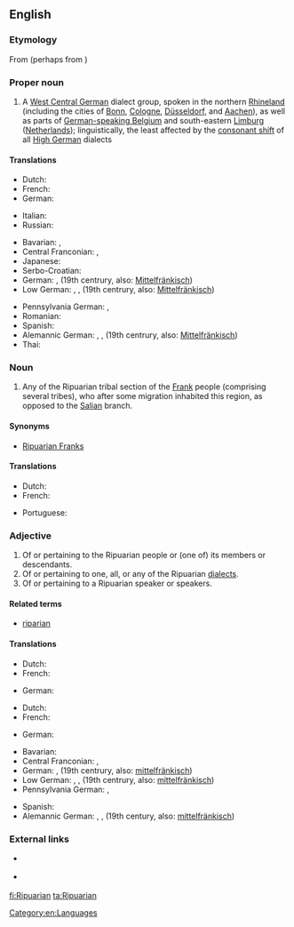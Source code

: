 ==English==
{{wikipedia|Ripuarian Franks}}

===Etymology===
From {{etyl|ML.|en}} {{m|la|Ripuarius}} (perhaps from {{etyl|la|en}} {{term|ripa||lang=la|river bank}}) {{suffix||an|lang=en}}
{{wikipedia|Ripuarian language}}

===Proper noun===
{{en-proper noun}}

# A [[West Central German]] dialect group, spoken in the northern [[Rhineland]] (including the cities of [[w:Bonn|Bonn]], [[w:Cologne|Cologne]], [[w:Düsseldorf|Düsseldorf]], and [[w:Aachen|Aachen]]), as well as parts of [[w:German-speaking Community of Belgium|German-speaking Belgium]] and south-eastern [[Limburg]] ([[Netherlands]]); linguistically, the least affected by the [[w:High German consonant shift|consonant shift]] of all [[High German]] dialects

====Translations====
{{trans-top|West Germanic dialect}}
* Dutch: {{t+|nl|Ripuarisch|n}}
* French: {{t+|fr|francique ripuaire}}
* German: {{t+|de|Ripuarisch|n}}
{{trans-mid}}
* Italian: {{t|it|ripuario|m}}
* Russian: {{t|ru|рипуа́рский язы́к|m}}
{{trans-bottom}}

{{checktrans-top}}
* Bavarian: {{t-check|bar|Ripuarisch}}, {{t-check|bar|Ripuarer}}
* Central Franconian: {{t-check|gmw-cfr|Ripoarisch}}, {{t-check|gmw-cfr|Ripuarisch}}
* Japanese: {{t-check|ja|リプアーリ語|sc=Jpan}}
* Serbo-Croatian: {{t-check|sh|Ripuarska narječja}}
* German: {{t-check|de|Nordmittelfränkisch}}, (19th centrury, also: [[Mittelfränkisch]])
* Low German: {{t-check|nds|Ripuarisch}}, {{t-check|nds|Nordmittelfränkisch}}, (19th centrury, also: [[Mittelfränkisch]])
{{trans-mid}}
* Pennsylvania German: {{t-check|pdc|Ripuarisch}}, {{t-check|pdc|North-Central-Frankish}}
* Romanian: {{t-check|ro|Limba ripuară}}
* Spanish: {{t-check|es|Fráncico ripuario}}
* Alemannic German: {{t-check|gsw|Ripuarisch}}, {{t-check|gsw|Nordmittelfränkisch}}, (19th centrury, also: [[Mittelfränkisch]])
* Thai: {{t-check|th|ภาษาริปัวเรียน|sc=Thai}}
{{trans-bottom}}

===Noun===
{{en-noun}}

# {{context|historical|lang=en}} Any of the Ripuarian tribal section of the [[Frank]] people (comprising several tribes), who after some migration inhabited this region, as opposed to the [[Salian]] branch.

====Synonyms====
* {{sense|people}} [[Ripuarian Franks]]

====Translations====
{{trans-top|member of a section of the Frankish people}}
* Dutch: {{t|nl|Ripuariër|m}}
* French: {{t|fr|Franc ripuaire}}
{{trans-mid}}
* Portuguese: {{t|pt|ripuário|m}}
{{trans-bottom}}

===Adjective===
{{en-adj}}

# Of or pertaining to the Ripuarian people or (one of) its members or descendants.
# Of or pertaining to one, all, or any of the Ripuarian [[dialect]]s.
# Of or pertaining to a Ripuarian speaker or speakers.

====Related terms====
* [[riparian]]

====Translations====
{{trans-top|pertaining to a/the tribal Ripuarian(s)}}
* Dutch: {{t+|nl|Ripuarisch}}
* French: {{t|fr|franc ripuaire}}
{{trans-mid}}
* German: {{t+|de|ripuarisch}}
{{trans-bottom}}

{{trans-top|pertaining to language}}
* Dutch: {{t+|nl|Ripuarisch}}
* French: {{t+|fr|francique ripuaire}}
{{trans-mid}}
* German: {{t+|de|ripuarisch}}
{{trans-bottom}}

{{trans-top|pertaining to Ripuarian speaker(s)}}
{{trans-mid}}
{{trans-bottom}}

{{checktrans-top}}
* Bavarian: {{t-check|bar|ripuarisch}}
* Central Franconian: {{t-check|gmw-cfr|ripoarisch}}, {{t-check|gmw-cfr|ripuarisch}}
* German: {{t-check|de|nordmittelfränkisch}}, (19th centrury, also: [[mittelfränkisch]])
* Low German: {{t-check|nds|ripuarisch}}, {{t-check|nds|nordmittelfränkisch}}, (19th centrury, also: [[mittelfränkisch]])
* Pennsylvania German: {{t-check|pdc|Ripuarisch}}, {{t-check|pdc|North-Central-Frankish}}
{{trans-mid}}
* Spanish: {{t-check|es|fráncico ripuario}}
* Alemannic German: {{t-check|gsw|ripuarisch}}, {{t-check|gsw|nordmittelfränkisch}}, (19th century, also: [[mittelfränkisch]])
{{trans-bottom}}

===External links===
* {{ISO 639||ksh}} {{qualifier|Kölsch dialect|lang=en}}
* {{ethnologue|code=ksh}} {{qualifier|Kölsch dialect|lang=en}}

[[Category:en:Languages]]

[[fi:Ripuarian]]
[[ta:Ripuarian]]